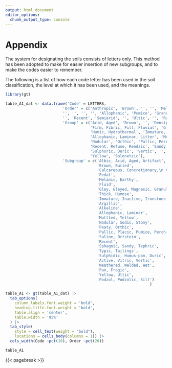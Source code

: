 ```yaml
---
output: html_document
editor_options: 
  chunk_output_type: console
---
```


# Appendix {#sec-appendix}

The system for designating the soils consists of letters only. This method has been adopted to make for easier insertion of new subgroups, and to make the codes easier to remember.

The following is a list of how each code letter has been used in the soil classification, the level at which it has been used, and the meanings.

```r
library(gt)

table_A1_dat <- data.frame('Code' = LETTERS,
                         'Order' = c('Anthropic', 'Brown', '', '', 'Melanic', '', 'Gley',
                         '', '', '', '', 'Allophanic', 'Pumice', 'Granular', 'Organic', 'Pallic',
                         '', 'Recent', 'Semiarid', '', 'Ultic', '', 'Raw', 'Oxidic', '', 'Podzol'),
                         'Group' = c('Acid, Aged', 'Brown', '', 'Densipan', 'Melanic, Albic',
                                     'Firm, Fibric, Fill, Fluvial', 'Gley, groundwater-gley',
                                     'Humic, Hydrothermal', 'Immature, Impeded', 'Argillic', '',
                                     'Allophanic, Laminar, Litter', 'Mesic, Mafic, Mixed',
                                     'Nodular', 'Orthic', 'Pallic, Perch-gley', '',
                                     'Recent, Refuse, Rendzic', 'Sandy', 'Truncated, Tephric',
                                     'Sulphuric, Duric', 'Vertic', '', 'Oxidic, Pan, Rocky, Fragic',
                                     'Yellow', 'Solonetzic'),
                         'Subgroup' = c('Albic, Acid, Aged, Artifact',
                                        'Brown, Buried',
                                        'Calcareous, Concretionary,\n Cemented, Compacted',
                                        'Pedal',
                                        'Melanic, Earthy',
                                        'Fluid',
                                        'Gley, Gleyed, Magnesic, Granular',
                                        'Thick, Humose',
                                        'Immature, Inactive, Ironstone',
                                        'Argillic',
                                        'Alkaline',
                                        'Allophanic, Laminar',
                                        'Mottled, Yellow',
                                        'Nodular, Sodic, Stony',
                                        'Peaty, Orthic',
                                        'Pallic, Placic, Pumice, Perch-gleyed',
                                        'Saline, Ortstein',
                                        'Recent',
                                        'Sphagnic, Sandy, Tephric',
                                        'Typic, Tailings',
                                        'Sulphidic, Humus-pan, Duric',
                                        'Active, Vitric, Vertic',
                                        'Weathered, Welded, Wet',
                                        'Pan, Fragic',
                                        'Yellow, Ultic',
                                        'Podzol, Podzolic, Silt')
                                                               )

table_A1 <- gt(table_A1_dat) |>
  tab_options(
    column_labels.font.weight = 'bold', 
    heading.title.font.weight = 'bold',
    table.align = 'center',
    table.width = '95%'
  ) |>
  tab_style(
    style = cell_text(weight = "bold"),
    locations = cells_body(columns = 1)) |>
  cols_width(Code ~pct(10), Order ~pct(20))

table_A1

```

{{< pagebreak >}}
